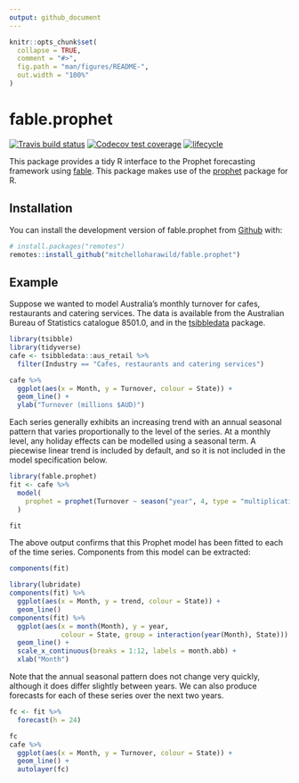```yaml
---
output: github_document
---
```


<!-- README.md is generated from README.Rmd. Please edit that file -->

```r
knitr::opts_chunk$set(
  collapse = TRUE,
  comment = "#>",
  fig.path = "man/figures/README-",
  out.width = "100%"
)
```
# fable.prophet
[![Travis build status](https://travis-ci.org/mitchelloharawild/fable.prophet.svg?branch=master)](https://travis-ci.org/mitchelloharawild/fable.prophet)
[![Codecov test coverage](https://codecov.io/gh/mitchelloharawild/fable.prophet/branch/master/graph/badge.svg)](https://codecov.io/gh/mitchelloharawild/fable.prophet?branch=master)
[![lifecycle](https://img.shields.io/badge/lifecycle-experimental-orange.svg)](https://www.tidyverse.org/lifecycle/#experimental)

This package provides a tidy R interface to the Prophet forecasting framework using [fable](https://github.com/tidyverts/fable). This package makes use of the [prophet](https://github.com/facebook/prophet) package for R.

## Installation

You can install the development version of fable.prophet from [Github](https://github.com/mitchelloharawild/fable.prophet) with:

``` r
# install.packages("remotes")
remotes::install_github("mitchelloharawild/fable.prophet")
```

## Example

Suppose we wanted to model Australia's monthly turnover for cafes, restaurants and catering services. The data is available from the Australian Bureau of Statistics catalogue 8501.0, and in the [tsibbledata](https://github.com/tidyverts/tsibbledata) package.

```r
library(tsibble)
library(tidyverse)
cafe <- tsibbledata::aus_retail %>% 
  filter(Industry == "Cafes, restaurants and catering services")
```
```r
cafe %>% 
  ggplot(aes(x = Month, y = Turnover, colour = State)) + 
  geom_line() + 
  ylab("Turnover (millions $AUD)")
```

Each series generally exhibits an increasing trend with an annual seasonal pattern that varies proportionally to the level of the series. At a monthly level, any holiday effects can be modelled using a seasonal term. A piecewise linear trend is included by default, and so it is not included in the model specification below.

```r
library(fable.prophet)
fit <- cafe %>% 
  model(
    prophet = prophet(Turnover ~ season("year", 4, type = "multiplicative"))
  )
```

```r
fit
```

The above output confirms that this Prophet model has been fitted to each of the time series. Components from this model can be extracted:

```r
components(fit)
```
```r
library(lubridate)
components(fit) %>%
  ggplot(aes(x = Month, y = trend, colour = State)) + 
  geom_line()
components(fit) %>%
  ggplot(aes(x = month(Month), y = year, 
             colour = State, group = interaction(year(Month), State))) + 
  geom_line() + 
  scale_x_continuous(breaks = 1:12, labels = month.abb) + 
  xlab("Month")
```

Note that the annual seasonal pattern does not change very quickly, although it does differ slightly between years. We can also produce forecasts for each of these series over the next two years.

```r
fc <- fit %>% 
  forecast(h = 24)
```

```r
fc
cafe %>% 
  ggplot(aes(x = Month, y = Turnover, colour = State)) + 
  geom_line() + 
  autolayer(fc)
```

